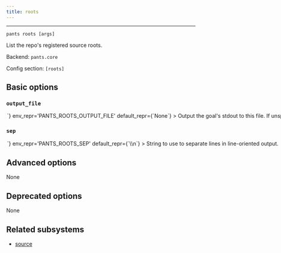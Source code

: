 ```yaml
---
title: roots
---
```



---

```
pants roots [args]
```

List the repo&#x27;s registered source roots.

Backend: <span className="color--primary">`pants.core`</span>

Config section: <span className="color--primary">`[roots]`</span>

<span className={styles.options}>

## Basic options

### `output_file`

<Option
  cli_repr={`--roots-output-file=<path>`}
  env_repr='PANTS_ROOTS_OUTPUT_FILE'
  default_repr={`None`}
>

Output the goal&#x27;s stdout to this file. If unspecified, outputs to stdout.

</Option>

### `sep`

<Option
  cli_repr={`--roots-sep=<separator>`}
  env_repr='PANTS_ROOTS_SEP'
  default_repr={`\\n`}
>

String to use to separate lines in line-oriented output.

</Option>

## Advanced options

None

## Deprecated options

None

## Related subsystems

- [source](../subsystems/source.mdx)

</span>
